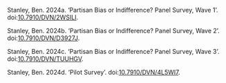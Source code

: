 Stanley, Ben. 2024a. ‘Partisan Bias or Indifference? Panel Survey, Wave 1’. doi:[10.7910/DVN/2WSILI](https://doi.org/10.7910/DVN/2WSILI).

Stanley, Ben. 2024b. ‘Partisan Bias or Indifference? Panel Survey, Wave 2’. doi:[10.7910/DVN/D3927J](https://doi.org/10.7910/DVN/D3927J).

Stanley, Ben. 2024c. ‘Partisan Bias or Indifference? Panel Survey, Wave 3’. doi:[10.7910/DVN/TUUHGV](https://doi.org/10.7910/DVN/TUUHGV).

Stanley, Ben. 2024d. ‘Pilot Survey’. doi:[10.7910/DVN/4L5WI7](https://doi.org/10.7910/DVN/4L5WI7).
